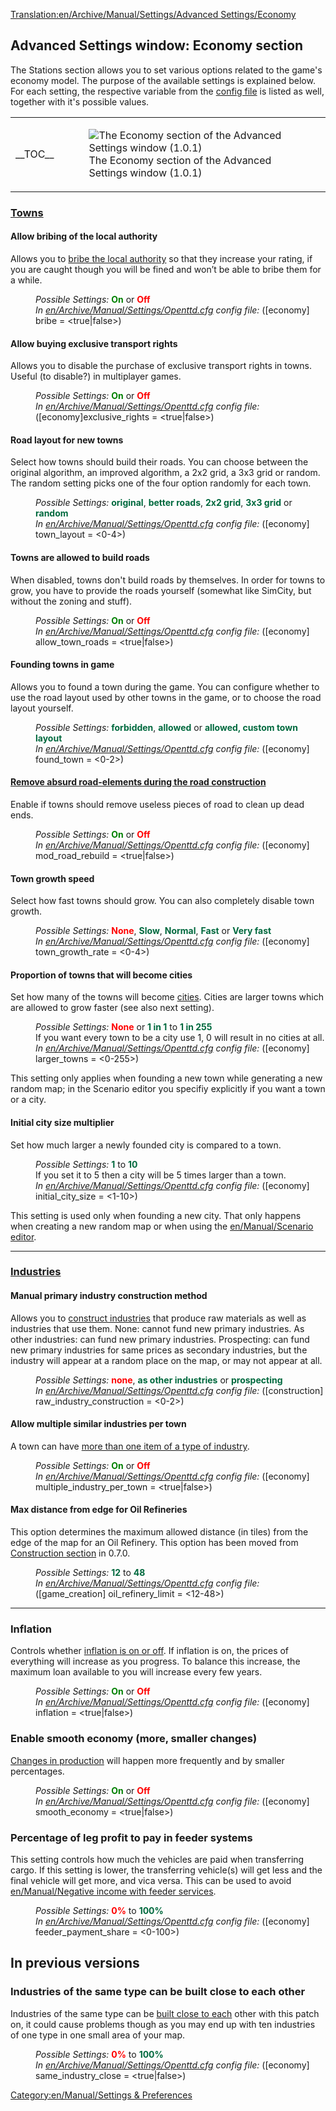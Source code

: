 [[Translation:en/Archive/Manual/Settings/Advanced Settings/Economy]]
{{en/Warning|Information on this page applies to 0.7.x and up. See [[en/Archive/Manual/Settings/Configuring patches]] for information of how to change settings in 0.6.x and earlier.}}
{{en/Archive/Manual/Settings/Advanced Settings}}

==Advanced Settings window: Economy section==
The Stations section allows you to set various options related to the game's economy model. The purpose of the available settings is explained below. For each setting, the respective variable from the [[en/Archive/Manual/Settings/Openttd.cfg|config file]] is listed as well, together with it's possible values.
{| align="center"
|- valign="top"
|__TOC__
|[[File:en/Archive/Manual/Settings/Advset economy.png|frame|none|thumb|The Economy section of the Advanced Settings window (1.0.1)]]
|}

===<u>Towns</u>===
====Allow bribing of the local authority====
{{en/Feature|Old|align="right"|text=(since 0.3.0)}}
Allows you to [[en/Archive/Manual/Settings/Bribe authority|bribe the local authority]] so that they increase your rating, if you are caught though you will be fined and won’t be able to bribe them for a while.
:''Possible Settings:'' <span style="color:green">'''On'''</span> or <span style="color:red">'''Off'''</span>
:''In [[en/Archive/Manual/Settings/Openttd.cfg]] config file:'' ([economy] bribe = <true|false>)

====Allow buying exclusive transport rights====
{{en/Feature|0.6|align="right"|text=(since 0.6.0)}}
Allows you to disable the purchase of exclusive transport rights in towns. Useful (to disable?) in multiplayer games.
:''Possible Settings:'' <span style="color:green">'''On'''</span> or <span style="color:red">'''Off'''</span>
:''In [[en/Archive/Manual/Settings/Openttd.cfg]] config file:'' ([economy]exclusive_rights = <true|false>)

====Road layout for new towns====
{{en/Feature|0.7|align="right"|text=(since 0.7.0)}}
Select how towns should build their roads. You can choose between the original algorithm, an improved algorithm, a 2x2 grid, a 3x3 grid or random. The random setting picks one of the four option randomly for each town.
:''Possible Settings:'' <span style="color:#00693E">'''original'''</span>, <span style="color:#00693E">'''better roads'''</span>, <span style="color:#00693E">'''2x2 grid'''</span>, <span style="color:#00693E">'''3x3 grid'''</span> or <span style="color:#00693E">'''random'''</span>
:''In [[en/Archive/Manual/Settings/Openttd.cfg]] config file:'' ([economy] town_layout = <0-4>)

====Towns are allowed to build roads====
{{en/Feature|0.7|align="right"|text=(since 0.7.0)}}
When disabled, towns don't build roads by themselves. In order for towns to grow, you have to provide the roads yourself (somewhat like SimCity, but without the zoning and stuff).
:''Possible Settings:'' <span style="color:green">'''On'''</span> or <span style="color:red">'''Off'''</span>
:''In [[en/Archive/Manual/Settings/Openttd.cfg]] config file:'' ([economy] allow_town_roads = <true|false>)

====Founding towns in game====
{{en/Feature|1.0|align="right"|text=(since 1.0.0)}}
Allows you to found a town during the game. You can configure whether to use the road layout used by other towns in the game, or to choose the road layout yourself.
:''Possible Settings:'' <span style="color:#00693E">'''forbidden'''</span>, <span style="color:#00693E">'''allowed'''</span> or <span style="color:#00693E">'''allowed, custom town layout'''</span>
:''In [[en/Archive/Manual/Settings/Openttd.cfg]] config file:'' ([economy] found_town = <0-2>)

====[[en/Archive/Manual/Settings/Remove absurd road-elements during the road construction|Remove absurd road-elements during the road construction]]====
{{en/Feature|0.6|align="right"|text=(since 0.6.0)}}
Enable if towns should remove useless pieces of road to clean up dead ends.
:''Possible Settings:'' <span style="color:green">'''On'''</span> or <span style="color:red">'''Off'''</span>
:''In [[en/Archive/Manual/Settings/Openttd.cfg]] config file:'' ([economy] mod_road_rebuild = <true|false>)

====Town growth speed====
{{en/Feature|0.6|align="right"|text=(since 0.6.0)}}
Select how fast towns should grow. You can also completely disable town growth.
:''Possible Settings:'' <span style="color:red">'''None'''</span>, <span style="color:#00693E">'''Slow'''</span>, <span style="color:#00693E">'''Normal'''</span>, <span style="color:#00693E">'''Fast'''</span> or <span style="color:#00693E">'''Very fast'''</span>
:''In [[en/Archive/Manual/Settings/Openttd.cfg]] config file:'' ([economy] town_growth_rate = <0-4>)

====Proportion of towns that will become cities====
{{en/Feature|0.6|align="right"|text=(since 0.6.0)}}
Set how many of the towns will become [[en/Manual/Towns|cities]]. Cities are larger towns which are allowed to grow faster (see also next setting).
:''Possible Settings:'' <span style="color:red">'''None'''</span> or <span style="color:#00693E">'''1 in 1'''</span> to <span style="color:#00693E">'''1 in 255'''</span>
:If you want every town to be a city use 1, 0 will result in no cities at all.
:''In [[en/Archive/Manual/Settings/Openttd.cfg]] config file:'' ([economy] larger_towns = <0-255>)
This setting only applies when founding a new town while generating a new random map; in the Scenario editor you specifiy explicitly if you want a town or a city.

====Initial city size multiplier====
{{en/Feature|0.6|align="right"|text=(since 0.6.0)}}
Set how much larger a newly founded city is compared to a town.
:''Possible Settings:'' <span style="color:#00693E">'''1'''</span> to <span style="color:#00693E">'''10'''</span>
:If you set it to 5 then a city will be 5 times larger than a town.
:''In [[en/Archive/Manual/Settings/Openttd.cfg]] config file:'' ([economy] initial_city_size = <1-10>)
This setting is used only when founding a new city. That only happens when creating a new random map or when using the [[en/Manual/Scenario editor]].
----
===<u>Industries</u>===
====Manual primary industry construction method====
{{en/Feature|0.6|align="right"|text=(since 0.6.0)}}
Allows you to [[en/Archive/Manual/Settings/Build raw material industries|construct industries]] that produce raw materials as well as industries that use them. None: cannot fund new primary industries. As other industries: can fund new primary industries. Prospecting: can fund new primary industries for same prices as secondary industries, but the industry will appear at a random place on the map, or may not appear at all.
:''Possible Settings:'' <span style="color:red">'''none'''</span>, <span style="color:#00693E">'''as other industries'''</span> or <span style="color:#00693E">'''prospecting'''</span>
:''In [[en/Archive/Manual/Settings/Openttd.cfg]] config file:'' ([construction] raw_industry_construction = <0-2>)

====Allow multiple similar industries per town====
{{en/Feature|Old|align="right"|text=(since 0.2.0)}}
A town can have [[en/Archive/Manual/Settings/Multiple industries per town|more than one item of a type of industry]].
:''Possible Settings:'' <span style="color:green">'''On'''</span> or <span style="color:red">'''Off'''</span>
:''In [[en/Archive/Manual/Settings/Openttd.cfg]] config file:'' ([economy] multiple_industry_per_town = <true|false>)

====Max distance from edge for Oil Refineries====
{{en/Feature|0.5|align="right"|text=(since 0.5.0)}}
This option determines the maximum allowed distance (in tiles) from the edge of the map for an Oil Refinery.
This option has been moved from [[en/Archive/Manual/Settings/Configuring patches/Construction#max-distance-from-edge-for-oil-refineries|Construction section]] in 0.7.0.
:''Possible Settings:'' <span style="color:#00693E">'''12'''</span> to <span style="color:#00693E">'''48'''</span>
:''In [[en/Archive/Manual/Settings/Openttd.cfg]] config file:'' ([game_creation] oil_refinery_limit = <12-48>)
{{en/-}}
----
===Inflation===
{{en/Feature|Old|align="right"|text=(since 0.3.3)}}
Controls whether [[en/Archive/Manual/Settings/Disable inflation|inflation is on or off]]. If inflation is on, the prices of everything will increase as you progress. To balance this increase, the maximum loan available to you will increase every few years.
:''Possible Settings:'' <span style="color:green">'''On'''</span> or <span style="color:red">'''Off'''</span>
:''In [[en/Archive/Manual/Settings/Openttd.cfg]] config file:'' ([economy] inflation = <true|false>)

===Enable smooth economy (more, smaller changes)===
{{en/Feature|Old|align="right"|text=(since 0.3.3)}}
[[en/Archive/Manual/Settings/Smooth economy|Changes in production]] will happen more frequently and by smaller percentages.
:''Possible Settings:'' <span style="color:green">'''On'''</span> or <span style="color:red">'''Off'''</span>
:''In [[en/Archive/Manual/Settings/Openttd.cfg]] config file:'' ([economy] smooth_economy = <true|false>)

===Percentage of leg profit to pay in feeder systems===
{{en/Feature|1.0|align="right"|text=(since 1.0.0)}}
This setting controls how much the vehicles are paid when transferring cargo. If this setting is lower, the transferring vehicle(s) will get less and the final vehicle will get more, and vica versa. This can be used to avoid [[en/Manual/Negative income with feeder service]]s.
:''Possible Settings:'' <span style="color:red">'''0%'''</span> to <span style="color:#00693E">'''100%'''</span>
:''In [[en/Archive/Manual/Settings/Openttd.cfg]] config file:'' ([economy] feeder_payment_share = <0-100>)

==In previous versions==
===Industries of the same type can be built close to each other===
{{en/Feature|-1.0|align="right"|text=(since 0.2.0 to 1.0.0)}}
Industries of the same type can be [[en/Archive/Manual/Settings/Same industries close|built close to each]] other with this patch on, it could cause problems though as you may end up with ten industries of one type in one small area of your map.
:''Possible Settings:'' <span style="color:red">'''0%'''</span> to <span style="color:#00693E">'''100%'''</span>
:''In [[en/Archive/Manual/Settings/Openttd.cfg]] config file:'' ([economy] same_industry_close = <true|false>)
{{en/-}}

[[Category:en/Manual/Settings & Preferences]]